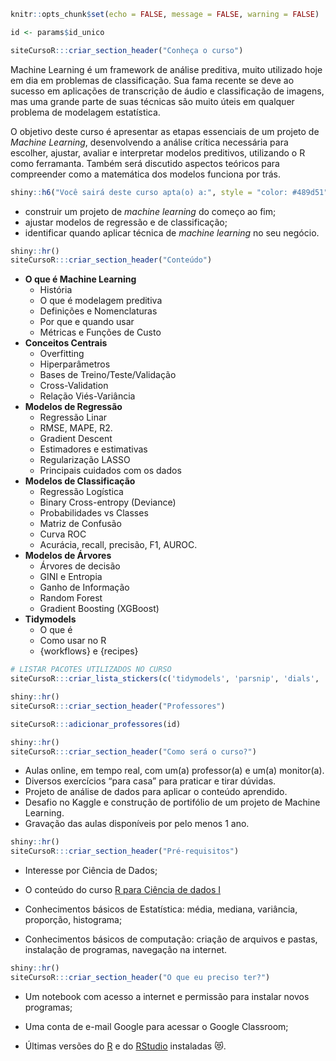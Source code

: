 ```r
knitr::opts_chunk$set(echo = FALSE, message = FALSE, warning = FALSE)

id <- params$id_unico
```

```r
siteCursoR:::criar_section_header("Conheça o curso")
```

Machine Learning é um framework de análise preditiva, muito utilizado hoje em dia em problemas de classificação. Sua fama recente se deve ao sucesso em aplicações de transcrição de áudio e classificação de imagens, mas uma grande parte de suas técnicas são muito úteis em qualquer problema de modelagem estatística.

O objetivo deste curso é apresentar as etapas essenciais de um projeto de *Machine Learning*, desenvolvendo a análise crítica necessária para escolher, ajustar, avaliar e interpretar modelos preditivos, utilizando o R como ferramanta. Também será discutido aspectos teóricos para compreender como a matemática dos modelos funciona por trás.

```r
shiny::h6("Você sairá deste curso apta(o) a:", style = "color: #489d51")
```


::: {.voce-saira}
- construir um projeto de *machine learning* do começo ao fim;
- ajustar modelos de regressão e de classificação;
- identificar quando aplicar técnica de *machine learning* no seu negócio.
:::


```r
shiny::hr()
siteCursoR:::criar_section_header("Conteúdo")
```

::: {.row}

:::: {.column-esq}
- **O que é Machine Learning**
  - História
  - O que é modelagem preditiva
  - Definições e Nomenclaturas
  - Por que e quando usar
  - Métricas e Funções de Custo
- **Conceitos Centrais**
  - Overfitting
  - Hiperparâmetros
  - Bases de Treino/Teste/Validação
  - Cross-Validation
  - Relação Viés-Variância
- **Modelos de Regressão**
  - Regressão Linar
  - RMSE, MAPE, R2.
  - Gradient Descent
  - Estimadores e estimativas
  - Regularização LASSO
  - Principais cuidados com os dados
- **Modelos de Classificação**
  - Regressão Logística
  - Binary Cross-entropy (Deviance)
  - Probabilidades vs Classes
  - Matriz de Confusão
  - Curva ROC
  - Acurácia, recall, precisão, F1, AUROC.
- **Modelos de Árvores**
  - Árvores de decisão
  - GINI e Entropia
  - Ganho de Informação
  - Random Forest
  - Gradient Boosting (XGBoost)
- **Tidymodels**
  - O que é
  - Como usar no R
  - {workflows} e {recipes}
::::

:::: {.column-dir}

::::: {.row .justify-content-center}
```r
# LISTAR PACOTES UTILIZADOS NO CURSO
siteCursoR:::criar_lista_stickers(c('tidymodels', 'parsnip', 'dials', 'yardstick', 'recipes', 'rsamples', 'vip'))
```
:::::

:::: 

:::


```r
shiny::hr()
siteCursoR:::criar_section_header("Professores")
```

```r
siteCursoR:::adicionar_professores(id)
```

```r
shiny::hr()
siteCursoR:::criar_section_header("Como será o curso?")
```


- Aulas online, em tempo real, com um(a) professor(a) e um(a) monitor(a). 
- Diversos exercícios "para casa" para praticar e tirar dúvidas.
- Projeto de análise de dados para aplicar o conteúdo aprendido.
- Desafio no Kaggle e construção de portifólio de um projeto de Machine Learning.
- Gravação das aulas disponíveis por pelo menos 1 ano.

```r
shiny::hr()
siteCursoR:::criar_section_header("Pré-requisitos") 
```


- Interesse por Ciência de Dados;

- O conteúdo do curso [R para Ciência de dados I](https://www.curso-r.com/cursos/r4ds-1)

- Conhecimentos básicos de Estatística: média, mediana, variância, proporção, histograma;

- Conhecimentos básicos de computação: criação de arquivos e pastas, instalação de programas, navegação na internet.

```r
shiny::hr()
siteCursoR:::criar_section_header("O que eu preciso ter?")
```

- Um notebook com acesso a internet e permissão para instalar novos programas;

- Uma conta de e-mail Google para acessar o Google Classroom;

-  Últimas versões do [R](https://cran.r-project.org/) e do [RStudio](https://www.rstudio.com/products/rstudio/download/) instaladas &#128571;.
